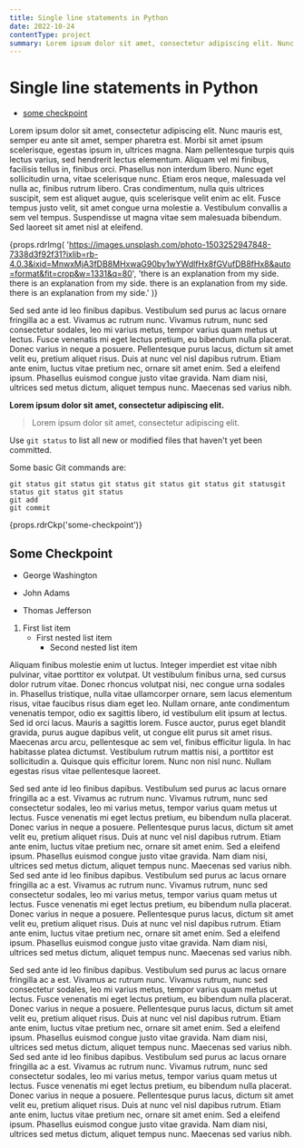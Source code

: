 ```yaml
---
title: Single line statements in Python
date: 2022-10-24
contentType: project
summary: Lorem ipsum dolor sit amet, consectetur adipiscing elit. Nunc mauris est, semper eu ante sit amet, semper pharetra est.
---
```


# Single line statements in Python

- [some checkpoint](#some-checkpoint)

Lorem ipsum dolor sit amet, consectetur adipiscing elit. Nunc mauris est, semper eu ante sit amet, semper pharetra est. Morbi sit amet ipsum scelerisque, egestas ipsum in, ultrices magna. Nam pellentesque turpis quis lectus varius, sed hendrerit lectus elementum. Aliquam vel mi finibus, facilisis tellus in, finibus orci. Phasellus non interdum libero. Nunc eget sollicitudin urna, vitae scelerisque nunc. Etiam eros neque, malesuada vel nulla ac, finibus rutrum libero. Cras condimentum, nulla quis ultrices suscipit, sem est aliquet augue, quis scelerisque velit enim ac elit. Fusce tempus justo velit, sit amet congue urna molestie a. Vestibulum convallis a sem vel tempus. Suspendisse ut magna vitae sem malesuada bibendum. Sed laoreet sit amet nisl at eleifend.

{props.rdrImg(
  'https://images.unsplash.com/photo-1503252947848-7338d3f92f31?ixlib=rb-4.0.3&ixid=MnwxMjA3fDB8MHxwaG90by1wYWdlfHx8fGVufDB8fHx8&auto=format&fit=crop&w=1331&q=80',
  'there is an explanation from my side. there is an explanation from my side. there is an explanation from my side. there is an explanation from my side.'
)}


Sed sed ante id leo finibus dapibus. Vestibulum sed purus ac lacus ornare fringilla ac a est. Vivamus ac rutrum nunc. Vivamus rutrum, nunc sed consectetur sodales, leo mi varius metus, tempor varius quam metus ut lectus. Fusce venenatis mi eget lectus pretium, eu bibendum nulla placerat. Donec varius in neque a posuere. Pellentesque purus lacus, dictum sit amet velit eu, pretium aliquet risus. Duis at nunc vel nisl dapibus rutrum. Etiam ante enim, luctus vitae pretium nec, ornare sit amet enim. Sed a eleifend ipsum. Phasellus euismod congue justo vitae gravida. Nam diam nisi, ultrices sed metus dictum, aliquet tempus nunc. Maecenas sed varius nibh.

**Lorem ipsum dolor sit amet, consectetur adipiscing elit.**

> Lorem ipsum dolor sit amet, consectetur adipiscing elit.

Use `git status` to list all new or modified files that haven't yet been committed.

Some basic Git commands are:
```
git status git status git status git status git status git statusgit status git status git status
git add
git commit
```

{props.rdrCkp('some-checkpoint')}
## Some Checkpoint

- George Washington
* John Adams
+ Thomas Jefferson

1. First list item
   - First nested list item
     - Second nested list item

Aliquam finibus molestie enim ut luctus. Integer imperdiet est vitae nibh pulvinar, vitae porttitor ex volutpat. Ut vestibulum finibus urna, sed cursus dolor rutrum vitae. Donec rhoncus volutpat nisi, nec congue urna sodales in. Phasellus tristique, nulla vitae ullamcorper ornare, sem lacus elementum risus, vitae faucibus risus diam eget leo. Nullam ornare, ante condimentum venenatis tempor, odio ex sagittis libero, id vestibulum elit ipsum at lectus. Sed id orci lacus. Mauris a sagittis lorem. Fusce auctor, purus eget blandit gravida, purus augue dapibus velit, ut congue elit purus sit amet risus. Maecenas arcu arcu, pellentesque ac sem vel, finibus efficitur ligula. In hac habitasse platea dictumst. Vestibulum rutrum mattis nisi, a porttitor est sollicitudin a. Quisque quis efficitur lorem. Nunc non nisl nunc. Nullam egestas risus vitae pellentesque laoreet.

Sed sed ante id leo finibus dapibus. Vestibulum sed purus ac lacus ornare fringilla ac a est. Vivamus ac rutrum nunc. Vivamus rutrum, nunc sed consectetur sodales, leo mi varius metus, tempor varius quam metus ut lectus. Fusce venenatis mi eget lectus pretium, eu bibendum nulla placerat. Donec varius in neque a posuere. Pellentesque purus lacus, dictum sit amet velit eu, pretium aliquet risus. Duis at nunc vel nisl dapibus rutrum. Etiam ante enim, luctus vitae pretium nec, ornare sit amet enim. Sed a eleifend ipsum. Phasellus euismod congue justo vitae gravida. Nam diam nisi, ultrices sed metus dictum, aliquet tempus nunc. Maecenas sed varius nibh.
Sed sed ante id leo finibus dapibus. Vestibulum sed purus ac lacus ornare fringilla ac a est. Vivamus ac rutrum nunc. Vivamus rutrum, nunc sed consectetur sodales, leo mi varius metus, tempor varius quam metus ut lectus. Fusce venenatis mi eget lectus pretium, eu bibendum nulla placerat. Donec varius in neque a posuere. Pellentesque purus lacus, dictum sit amet velit eu, pretium aliquet risus. Duis at nunc vel nisl dapibus rutrum. Etiam ante enim, luctus vitae pretium nec, ornare sit amet enim. Sed a eleifend ipsum. Phasellus euismod congue justo vitae gravida. Nam diam nisi, ultrices sed metus dictum, aliquet tempus nunc. Maecenas sed varius nibh.

Sed sed ante id leo finibus dapibus. Vestibulum sed purus ac lacus ornare fringilla ac a est. Vivamus ac rutrum nunc. Vivamus rutrum, nunc sed consectetur sodales, leo mi varius metus, tempor varius quam metus ut lectus. Fusce venenatis mi eget lectus pretium, eu bibendum nulla placerat. Donec varius in neque a posuere. Pellentesque purus lacus, dictum sit amet velit eu, pretium aliquet risus. Duis at nunc vel nisl dapibus rutrum. Etiam ante enim, luctus vitae pretium nec, ornare sit amet enim. Sed a eleifend ipsum. Phasellus euismod congue justo vitae gravida. Nam diam nisi, ultrices sed metus dictum, aliquet tempus nunc. Maecenas sed varius nibh.
Sed sed ante id leo finibus dapibus. Vestibulum sed purus ac lacus ornare fringilla ac a est. Vivamus ac rutrum nunc. Vivamus rutrum, nunc sed consectetur sodales, leo mi varius metus, tempor varius quam metus ut lectus. Fusce venenatis mi eget lectus pretium, eu bibendum nulla placerat. Donec varius in neque a posuere. Pellentesque purus lacus, dictum sit amet velit eu, pretium aliquet risus. Duis at nunc vel nisl dapibus rutrum. Etiam ante enim, luctus vitae pretium nec, ornare sit amet enim. Sed a eleifend ipsum. Phasellus euismod congue justo vitae gravida. Nam diam nisi, ultrices sed metus dictum, aliquet tempus nunc. Maecenas sed varius nibh.